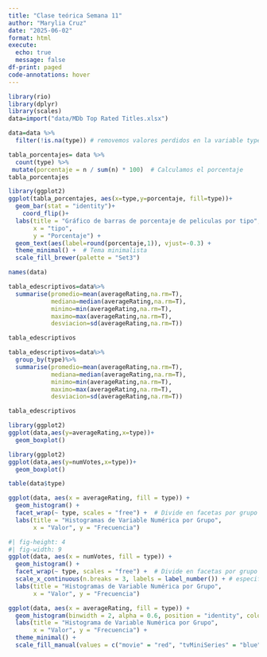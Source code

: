```yaml
---
title: "Clase teórica Semana 11"
author: "Marylia Cruz"
date: "2025-06-02"
format: html
execute: 
  echo: true
  message: false
df-print: paged
code-annotations: hover
---
```


```r
library(rio)
library(dplyr)
library(scales)
data=import("data/MDb Top Rated Titles.xlsx")

data=data %>% 
  filter(!is.na(type)) # removemos valores perdidos en la variable type
```

```r
tabla_porcentajes= data %>%
  count(type) %>%
 mutate(porcentaje = n / sum(n) * 100)  # Calculamos el porcentaje
tabla_porcentajes
```

```r
library(ggplot2)
ggplot(tabla_porcentajes, aes(x=type,y=porcentaje, fill=type))+
  geom_bar(stat = "identity")+
    coord_flip()+
  labs(title = "Gráfico de barras de porcentaje de peliculas por tipo",
       x = "tipo",
       y = "Porcentaje") +
  geom_text(aes(label=round(porcentaje,1)), vjust=-0.3) +
  theme_minimal() +  # Tema minimalista
  scale_fill_brewer(palette = "Set3") 
```

```r
names(data)
```

```r
tabla_edescriptivos=data%>%
  summarise(promedio=mean(averageRating,na.rm=T),
            mediana=median(averageRating,na.rm=T),
            minimo=min(averageRating,na.rm=T),
            maximo=max(averageRating,na.rm=T),
            desviacion=sd(averageRating,na.rm=T))

tabla_edescriptivos
```

```r
tabla_edescriptivos=data%>%
  group_by(type)%>%
  summarise(promedio=mean(averageRating,na.rm=T),
            mediana=median(averageRating,na.rm=T),
            minimo=min(averageRating,na.rm=T),
            maximo=max(averageRating,na.rm=T),
            desviacion=sd(averageRating,na.rm=T))

tabla_edescriptivos
```

```r
library(ggplot2)
ggplot(data,aes(y=averageRating,x=type))+
  geom_boxplot()
```

```r
library(ggplot2)
ggplot(data,aes(y=numVotes,x=type))+
  geom_boxplot()
```

```r
table(data$type)
```

```r
ggplot(data, aes(x = averageRating, fill = type)) +
  geom_histogram() +
  facet_wrap(~ type, scales = "free") +  # Divide en facetas por grupo
  labs(title = "Histogramas de Variable Numérica por Grupo",
       x = "Valor", y = "Frecuencia") 
```

```r
#| fig-height: 4
#| fig-width: 9
ggplot(data, aes(x = numVotes, fill = type)) +
  geom_histogram() +
  facet_wrap(~ type, scales = "free") +  # Divide en facetas por grupo
  scale_x_continuous(n.breaks = 3, labels = label_number()) + # especificar 2 cortes en eje x y evitar numeros en notacion cientifica
  labs(title = "Histogramas de Variable Numérica por Grupo",
       x = "Valor", y = "Frecuencia") 
```


```r
ggplot(data, aes(x = averageRating, fill = type)) +
  geom_histogram(binwidth = 2, alpha = 0.6, position = "identity", color = "black") +
  labs(title = "Histograma de Variable Numérica por Grupo",
       x = "Valor", y = "Frecuencia") +
  theme_minimal() +
  scale_fill_manual(values = c("movie" = "red", "tvMiniSeries" = "blue", "tvSeries" = "green"))  # Colores por grupo
```